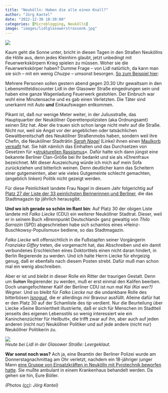 ```yaml
---
title: "Neukölln: Haben die alle einen Knall?"
author: "Jörg Kantel"
date: "2022-12-30 18:30:00"
categories: [Microblogging, Neukölln]
image: "images/lidlglasowerstrassenk.jpg"
---
```


[![](images/lidlglasowerstrassenk-b.jpg)](https://www.flickr.com/photos/schockwellenreiter/52596164214/)

Kaum geht die Sonne unter, bricht in diesen Tagen in den Straßen Neuköllns die Hölle aus, denn jedes Kleinhirn glaubt, jetzt unbedingt mit Feuerwerkskörpern Krieg spielen zu müssen. Woher sie die Feuerwerkskörper haben? Dumme Frage -- von Lidl natürlich, da kann man sie sich -- mit ein wenig *Chuzpe* -- umsonst besorgen. [So zum Beispiel hier](https://www.berliner-zeitung.de/news/blitzeinbruch-bei-lidl-in-neukoelln-wohl-rollwagen-mit-feuerwerk-gestohlen-li.302285):

Mehrere Personen sollen gestern abend gegen 20.30 Uhr gewaltsam in den Lebensmitteldiscounter Lidl in der Glasower Straße eingedrungen sein und haben eine ganze Wagenladung Feuerwerk gestohlen. Der Einbruch war wohl eine Minutensache und es gab einen Verletzten. Die Täter sind unerkannt mit Auto **und** Einkaufswagen entkommen.

Pikant ist, daß nur wenige Meter weiter, in der Juliusstraße, das Hauptquartier der Neuköllner Operettenpolizisten (aka Ordnungsamt) seinen Sitz hat. Aber die trauen sich schon lange nicht mehr auf die Straße. Nicht nur, weil sie Angst vor der angeblichen oder tatsächlichen Gewaltbereitschaft des Neuköllner Straßenmobs haben, sondern weil ihre Chefin, die Neuköllner Stadträtin *[Sarah Nagel](https://www.berlin.de/ba-neukoelln/politik-und-verwaltung/bezirksamt/geschaeftsbereich-ordnung/)* (Linke) ihnen einen [Maulkorb verpaßt](https://www.berliner-zeitung.de/news/neukoellner-stadtraetin-verhinderte-razzia-ihr-droht-jetzt-die-abwahl-li.297382) hat. Sie hält nämlich das Einhalten und das Durchsetzen von Gesetzen für »[strukturellen Rassismus](https://mobile.twitter.com/dienagel_/status/1594603923310268416)«. Dafür hatte sich dann jüngst eine bekannte Berliner Clan-Größe bei Ihr bedankt und sie als »Ehrenfrau« bezeichnet. Mit dieser Auszeichung würde ich mich auf mein Sofa zurückziehen und bitterlich weinen. Denn deutlicher kann das Scheitern einer gutgemeinten, aber wie vieles Gutgemeinte schlecht gemachten, (angeblich linken) Politik nicht gezeigt werden. 

Für diese Peinlichkeit landete Frau Nagel in diesem Jahr folgerichtig auf [Platz 27 der Liste der 33 peinlichsten Berinerinnen und Berliner](https://www.berliner-woche.de/bezirk-neukoelln/c-politik/zwei-stadtraete-auf-tip-liste-platziert_a367520), die das Stadtmagazin *tip* jährlich herausgibt. 

**Und wo ich gerade so schön im Rant bin**: Auf Platz 30 der obigen Liste landete mit *Falko Liecke* (CDU) ein weiterer Neuköllner Stadtrat. Dieser, weil er in seinem Buch »Brennpunkt Deutschland« ganz gewaltig von *Thilo Sarrazin* (SPD) abgeschrieben habe sich schamlos eines »Heinz-Buschkowsy-Populismus« bediene, so das Stadtmagazin.

*Falko Liecke* will offensichtlich in die Fußstapfen seiner Vorgängerin *Franziska Giffey* treten, die vorgemacht hat, das Abschreiben und ein damit verbundenes Erschleichen eines Doktortitels einen nicht daran hindert, in Berlin Regierende zu werden. Und ich halte Herrn Liecke für ehrgeizig genug, daß er ebenfalls nach diesem Posten strebt. Dafür muß man schon mal ein wenig abschreiben.

Aber er ist und bleibt in dieser Rolle ein Ritter der traurigen Gestalt. Denn um ~~Sultan~~ Regierender zu werden, muß er erst einmal den Kalifen beerben. Doch unangefochtener Kalif der Berliner CDU ist nun mal *Kai (Kai wer?) Wegner*. Und so bleibt für *Falko Liecke* nur die undankbare Rolle des bitterbösen *[Isnogud](https://de.wikipedia.org/wiki/Isnogud_%E2%80%93_Der_bitterb%C3%B6se_Gro%C3%9Fwesir)*, die er allerdings mir Bravour ausfüllt. Alleine dafür hat er den Platz 30 auf der Schamliste des *tip* verdient. Nur die Beurteilung über Liecke »Seine Borniertheit illustrierte, daß er sich für Menschen im Stadtteil jenseits des eigenen Lebensstils so wenig interessiert wie ein Kaninchenzüchter für Heilbutt«, die trifft zwar auf ihn, aber auch auf jeden anderen (nicht nur) Neuköllner Politiker und auf jede andere (nicht nur) Neuköllner Politikerin zu.

[![](images/leergeklaut.jpg)](https://www.flickr.com/photos/schockwellenreiter/52595413527/)<br>*Heute bei Lidl in der Glasower Straße: Leergeklaut.*

**War sonst noch was?** Ach ja, eine Beamtin der Berliner Polizei wurde am Donnerstagnachmittag am Ohr verletzt, nachdem ein 18-jähriger junger Mann [eine Gruppe von Einsatzkräften in Neukölln mit Pyrotechnik beworfen hatte](https://www.berliner-zeitung.de/news/berlin-neukoelln-18-jaehriger-beschiesst-polizistin-mit-boeller-li.302337). Sie mußte ambulant in einem Krankenhaus behandelt werden. Da gehen sie hin, Eure Böller.

*(Photos ([cc](http://creativecommons.org/licenses/by-nc-nd/2.0/)): Jörg Kantel)*